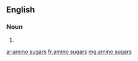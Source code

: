 ==English==

===Noun===
{{head|en|plural}}

# {{plural of|amino sugar|lang=en|nocat=1}}

[[ar:amino sugars]]
[[fr:amino sugars]]
[[mg:amino sugars]]